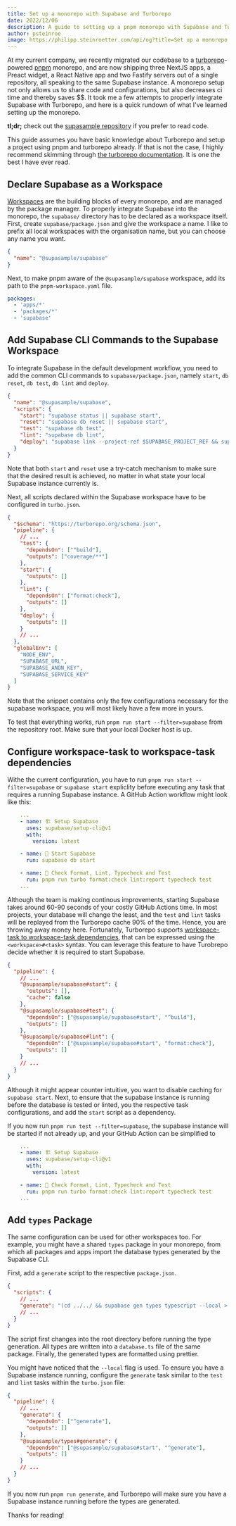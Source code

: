 ```yaml
---
title: Set up a monorepo with Supabase and Turborepo
date: 2022/12/06
description: A guide to setting up a pnpm monorepo with Supabase and Turborepo
author: psteinroe
image: https://philipp.steinroetter.com/api/og?title=Set up a monorepo with Supabase and Turborepo
---
```


At my current company, we recently migrated our codebase to a [turborepo](https://turbo.build/repo)-powered [pnpm](https://pnpm.io) monorepo, and are now shipping three NextJS apps, a Preact widget, a React Native app and two Fastify servers out of a single repository, all speaking to the same Supabase instance. A monorepo setup not only allows us to share code and configurations, but also decreases ci time and thereby saves $$. It took me a few attempts to properly integrate Supabase with Turborepo, and here is a quick rundown of what I've learned setting up the monorepo.

**tl;dr;** check out the [supasample repository](https://github.com/psteinroe/supasample) if you prefer to read code.

This guide assumes you have basic knowledge about Turborepo and setup a project using pnpm and turborepo already. If that is not the case, I highly recommend skimming through [the turborepo documentation](https://turbo.build/repo/docs/getting-started/create-new). It is one the best I have ever read.

## Declare Supabase as a Workspace

[Workspaces](https://turbo.build/repo/docs/handbook/workspaces) are the building blocks of every monorepo, and are managed by the package manager. To properly integrate Supabase into the monorepo, the `supabase/` directory has to be declared as a workspace itself. First, create `supabase/package.json` and give the workspace a name. I like to prefix all local workspaces with the organisation name, but you can choose any name you want.

```json
{
  "name": "@supasample/supabase"
}
```

Next, to make pnpm aware of the `@supasample/supabase` workspace, add its path to the `pnpm-workspace.yaml` file.

```yaml
packages:
  - 'apps/*'
  - 'packages/*'
  - 'supabase'
```

## Add Supabase CLI Commands to the Supabase Workspace

To integrate Supabase in the default development workflow, you need to add the common CLI commands to `supabase/package.json`, namely `start`, `db reset`, `db test`, `db lint` and `deploy`.

```json
{
  "name": "@supasample/supabase",
  "scripts": {
    "start": "supabase status || supabase start",
    "reset": "supabase db reset || supabase start",
    "test": "supabase db test",
    "lint": "supabase db lint",
    "deploy": "supabase link --project-ref $SUPABASE_PROJECT_REF && supabase db push"
  }
}
```

Note that both `start` and `reset` use a try-catch mechanism to make sure that the desired result is achieved, no matter in what state your local Supabase instance currently is.

Next, all scripts declared within the Supabase workspace have to be configured in `turbo.json`.

```json
{
  "$schema": "https://turborepo.org/schema.json",
  "pipeline": {
    // ...
    "test": {
      "dependsOn": ["^build"],
      "outputs": ["coverage/**"]
    },
    "start": {
      "outputs": []
    },
    "lint": {
      "dependsOn": ["format:check"],
      "outputs": []
    },
    "deploy": {
      "outputs": []
    }
    // ...
  },
  "globalEnv": [
    "NODE_ENV",
    "SUPABASE_URL",
    "SUPABASE_ANON_KEY",
    "SUPABASE_SERVICE_KEY"
  ]
}
```

Note that the snippet contains only the few configurations necessary for the supabase workspace, you will most likely have a few more in yours.

To test that everything works, run `pnpm run start --filter=supabase` from the repository root. Make sure that your local Docker host is up.

## Configure workspace-task to workspace-task dependencies

Withe the current configuration, you have to run `pnpm run start --filter=supabase` or `supabase start` expliclity before executing any task that requires a running Supabase instance. A GitHub Action workflow might look like this:

```yaml
    ...
    - name: 🏗 Setup Supabase
      uses: supabase/setup-cli@v1
      with:
        version: latest

    - name: 🚀 Start Supabase
      run: supabase db start

    - name: 🦺 Check Format, Lint, Typecheck and Test
      run: pnpm run turbo format:check lint:report typecheck test
    ...
```

Although the team is making continous improvements, starting Supabase takes around 60-90 seconds of your costly GitHub Actions time. In most projects, your database will change the least, and the `test` and `lint` tasks will be replayed from the Turborepo cache 90% of the time. Hence, you are throwing away money here. Fortunately, Turborepo supports [workspace-task to workspace-task dependencies](https://turbo.build/repo/docs/core-concepts/monorepos/running-tasks#specific-workspace-tasks), that can be expressed using the `<workspace>#<task>` syntax. You can leverage this feature to have Turobrepo decide whether it is required to start Supabase.

```json
{
  "pipeline": {
    // ...
    "@supasample/supabase#start": {
      "outputs": [],
      "cache": false
    },
    "@supasample/supabase#test": {
      "dependsOn": ["@supasample/supabase#start", "^build"],
      "outputs": []
    },
    "@supasample/supabase#lint": {
      "dependsOn": ["@supasample/supabase#start", "format:check"],
      "outputs": []
    }
    // ...
  }
}
```

Although it might appear counter intuitive, you want to disable caching for `supabase start`. Next, to ensure that the supabase instance is running before the database is tested or linted, you the respective task configurations, and add the `start` script as a dependency.

If you now run `pnpm run test --filter=supabase`, the supabase instance will be started if not already up, and your GitHub Action can be simplified to

```yaml
    ...
    - name: 🏗 Setup Supabase
      uses: supabase/setup-cli@v1
      with:
        version: latest

    - name: 🦺 Check Format, Lint, Typecheck and Test
      run: pnpm run turbo format:check lint:report typecheck test
    ...
```

## Add `types` Package

The same configuration can be used for other workspaces too. For example, you might have a shared `types` package in your monorepo, from which all packages and apps import the database types generated by the Supabase CLI.

First, add a `generate` script to the respective `package.json`.

```json
{
  "scripts": {
    // ...
    "generate": "(cd ../../ && supabase gen types typescript --local > ./packages/types/src/database.ts) && prettier --write \"src/**/*.{ts,tsx,md}\""
    // ...
  }
}
```

The script first changes into the root directory before running the type generation. All types are written into a `database.ts` file of the same package. Finally, the generated types are formatted using prettier.

You might have noticed that the `--local` flag is used. To ensure you have a Supabase instance running, configure the `generate` task similar to the `test` and `lint` tasks within the `turbo.json` file:

```json
{
  "pipeline": {
    // ...
    "generate": {
      "dependsOn": ["^generate"],
      "outputs": []
    },
    "@supasample/types#generate": {
      "dependsOn": ["@supasample/supabase#start", "^generate"],
      "outputs": []
    }
    // ...
  }
}
```

If you now run `pnpm run generate`, and Turborepo will make sure you have a Supabase instance running before the types are generated.

Thanks for reading!
